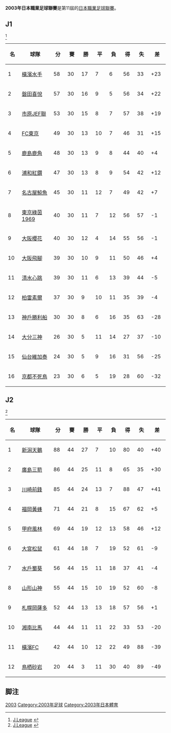 '''2003年日本職業足球聯賽'''是第11屆的[[日本職業足球聯賽|日本職業足球聯賽]]。

==J1==
<ref>[https://data.j-league.or.jp/SFRT03/?competitionSectionIdLabel=%E6%9C%80%E6%96%B0%E7%AF%80&competitionFrameIdLabel=%EF%BC%AA%E3%83%AA%E3%83%BC%E3%82%B0%E3%80%80%E3%83%87%E3%82%A3%E3%83%93%E3%82%B8%E3%83%A7%E3%83%B3%EF%BC%91&yearIdLabel=2003%E5%B9%B4&yearId=2003&competitionFrameId=1&competitionSectionId=0&search=search J.League] {{Wayback|url=https://data.j-league.or.jp/SFRT03/?competitionSectionIdLabel=%E6%9C%80%E6%96%B0%E7%AF%80&competitionFrameIdLabel=%EF%BC%AA%E3%83%AA%E3%83%BC%E3%82%B0%E3%80%80%E3%83%87%E3%82%A3%E3%83%93%E3%82%B8%E3%83%A7%E3%83%B3%EF%BC%91&yearIdLabel=2003%E5%B9%B4&yearId=2003&competitionFrameId=1&competitionSectionId=0&search=search |date=20180129004310 }}{{ja}}</ref>
{| class="wikitable sortable" style="text-align: center; width: 80%; font-size: 90%"
! style="width: 6%" | 名
! style="width: 16%"| 球隊
! style="width: 6%" | 分
! style="width: 6%" | 賽
! style="width: 6%" | 勝
! style="width: 6%" | 平
! style="width: 6%" | 負
! style="width: 6%" | 得
! style="width: 6%" | 失
! style="width: 6%" | 差
|-
|1||[[橫濱水手|橫濱水手]]||58||30||17||7||6||56||33||+23
|-
|2||[[磐田喜悅|磐田喜悅]]||57||30||16||9||5||56||34||+22
|-
|3||[[市原千葉JEF聯|市原JEF聯]]||53||30||15||8||7||57||38||+19
|-
|4||[[東京足球會|FC東京]]||49||30||13||10||7||46||31||+15
|-
|5||[[鹿島鹿角|鹿島鹿角]]||48||30||13||9||8||44||40||+4
|-
|6||[[浦和紅鑽|浦和紅鑽]]||47||30||13||8||9||54||42||+12
|-
|7||[[名古屋鯨魚|名古屋鯨魚]]||45||30||11||12||7||49||42||+7
|-
|8||[[東京綠茵|東京綠茵1969]]||40||30||11||7||12||56||57||-1
|-
|9||[[大阪櫻花|大阪櫻花]]||40||30||12||4||14||55||56||-1
|-
|10||[[大阪飛腳|大阪飛腳]]||39||30||10||9||11||50||46||+4
|-
|11||[[清水心跳|清水心跳]]||39||30||11||6||13||39||44||-5
|-
|12||[[柏雷素爾|柏雷素爾]]||37||30||9||10||11||35||39||-4
|-
|13||[[神戶勝利船|神戶勝利船]]||30||30||8||6||16||35||63||-28
|-
|14||[[大分三神|大分三神]]||26||30||5||11||14||27||37||-10
|-
|15||[[仙台維加泰|仙台維加泰]]||24||30||5||9||16||31||56||-25
|-
|16||[[京都不死鳥|京都不死鳥]]||23||30||6||5||19||28||60||-32
|}

==J2==
<ref>[https://data.j-league.or.jp/SFRT01/?competitionSectionIdLabel=%E6%9C%80%E6%96%B0%E7%AF%80&competitionIdLabel=%EF%BC%AA%E3%83%AA%E3%83%BC%E3%82%B0%E3%80%80%E3%83%87%E3%82%A3%E3%83%93%E3%82%B8%E3%83%A7%E3%83%B3%EF%BC%92&yearIdLabel=2003%E5%B9%B4&yearId=2003&competitionId=161&competitionSectionId=0&search=search J.League] {{Wayback|url=https://data.j-league.or.jp/SFRT01/?competitionSectionIdLabel=%E6%9C%80%E6%96%B0%E7%AF%80&competitionIdLabel=%EF%BC%AA%E3%83%AA%E3%83%BC%E3%82%B0%E3%80%80%E3%83%87%E3%82%A3%E3%83%93%E3%82%B8%E3%83%A7%E3%83%B3%EF%BC%92&yearIdLabel=2003%E5%B9%B4&yearId=2003&competitionId=161&competitionSectionId=0&search=search |date=20180129004335 }}{{ja}}</ref>
{| class="wikitable sortable" style="text-align: center; width: 80%; font-size: 90%"
! style="width: 6%" | 名
! style="width: 16%"| 球隊
! style="width: 6%" | 分
! style="width: 6%" | 賽
! style="width: 6%" | 勝
! style="width: 6%" | 平
! style="width: 6%" | 負
! style="width: 6%" | 得
! style="width: 6%" | 失
! style="width: 6%" | 差
|-
|1||[[新潟天鵝|新潟天鵝]]||88||44||27||7||10||80||40||+40
|-
|2||[[廣島三箭|廣島三箭]]||86||44||25||11||8||65||35||+30
|-
|3||[[川崎前鋒|川崎前鋒]]||85||44||24||13||7||88||47||+41
|-
|4||[[福岡黃蜂|福岡黃蜂]]||71||44||21||8||15||67||62||+5
|-
|5||[[甲府風林|甲府風林]]||69||44||19||12||13||58||46||+12
|-
|6||[[大宮松鼠|大宮松鼠]]||61||44||18||7||19||52||61||-9
|-
|7||[[水戶蜀葵|水戶蜀葵]]||56||44||15||11||18||37||41||-4
|-
|8||[[山形山神|山形山神]]||55||44||15||10||19||52||60||-8
|-
|9||[[北海道札幌岡薩多|札幌岡薩多]]||52||44||13||13||18||57||56||+1
|-
|10||[[湘南比馬|湘南比馬]]||44||44||11||11||22||33||53||-20
|-
|11||[[橫濱FC|橫濱FC]]||42||44||10||12||22||49||88||-39
|-
|12||[[鳥栖砂岩|鳥栖砂岩]]||20||44||3||11||30||40||89||-49
|}

==脚注==
<references />

{{fb start}}
{{日職球季}}
{{日本職業足球聯賽}}
{{fb end}}

[[Category:日本職業足球聯賽|2003]]
[[Category:2003年足球|Category:2003年足球]]
[[Category:2003年日本體育|Category:2003年日本體育]]